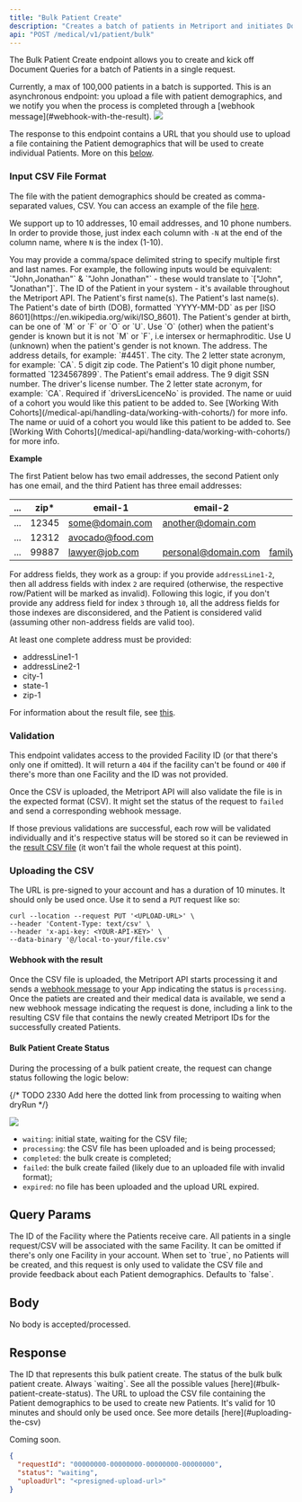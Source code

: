 ```yaml
---
title: "Bulk Patient Create"
description: "Creates a batch of patients in Metriport and initiates Document Queries for all of them."
api: "POST /medical/v1/patient/bulk"
---
```


The Bulk Patient Create endpoint allows you to create and kick off Document Queries for a batch of
Patients in a single request.

<Tip>
  Currently, a max of 100,000 patients in a batch is
  supported.
</Tip>

<Info>
  This is an asynchronous endpoint: you upload a file with
  patient demographics, and we notify you when the process
  is completed through a [webhook
  message](#webhook-with-the-result).
</Info>

<img src="/images/bulk-import-overview.png" />

[comment]: # "source for the image above: ..."

The response to this endpoint contains a URL that you should use to upload a file containing the
Patient demographics that will be used to create individual Patients. More on this
[below](#uploading-the-csv).

### Input CSV File Format

The file with the patient demographics should be created as comma-separated values, CSV. You can
access an example of the file
[here](https://docs.google.com/spreadsheets/d/1cftXTyN2XFMGBwLHvPQuS5xkGXev1qZTXm49jslt6-4/edit?usp=sharing).

We support up to 10 addresses, 10 email addresses, and 10 phone numbers. In order to provide those,
just index each column with `-N` at the end of the column name, where `N` is the index (1-10).

<Expandable title="CSV columns">
  <Info>
    You may provide a comma/space delimited string to
    specify multiple first and last names. For example, the
    following inputs would be equivalent: `"John,Jonathan"`
    & `"John Jonathan"` - these would translate to `["John",
    "Jonathan"]`.
  </Info>
 
  <ParamField body="externalId" type="string">
    The ID of the Patient in your system - it's available 
    throughout the Metriport API.
  </ParamField>
 
  <ParamField body="firstName" type="string" required>
    The Patient's first name(s).
  </ParamField>
 
  <ParamField body="lastName" type="string" required>
    The Patient's last name(s).
  </ParamField>
 
  <ParamField body="dob" type="string" required>
    The Patient's date of birth (DOB), formatted
    `YYYY-MM-DD` as per [ISO
    8601](https://en.wikipedia.org/wiki/ISO_8601).
  </ParamField>
 
  <ParamField body="gender" type="string" required>
    The Patient's gender at birth, can be one of `M` or `F`
    or `O` or `U`. Use `O` (other) when the patient's gender
    is known but it is not `M` or `F`, i.e intersex or
    hermaphroditic. Use U (unknown) when the patient's
    gender is not known.
  </ParamField>
 
  <ParamField body="addressLine1-N" type="string" required>
    The address.
  </ParamField>
 
  <ParamField body="addressLine2-N" type="string">
    The address details, for example: `#4451`.
  </ParamField>
 
  <ParamField body="city-N" type="string" required>
    The city.
  </ParamField>
 
  <ParamField body="state-N" type="string" required>
    The 2 letter state acronym, for example: `CA`.
  </ParamField>
 
  <ParamField body="zip-N" type="string" required>
    5 digit zip code.
  </ParamField>
 
  <ParamField body="phone-N" type="string">
    The Patient's 10 digit phone number, formatted
    `1234567899`.
  </ParamField>

  <ParamField body="email-N" type="string">
    The Patient's email address.
  </ParamField>
  
  <ParamField body="ssn" type="string">
    The 9 digit SSN number.
  </ParamField>
  
  <ParamField body="driversLicenceNo" type="string">
    The driver's license number.
  </ParamField>
  
  <ParamField body="driversLicenceState" type="string">
    The 2 letter state acronym, for example: `CA`. 
    Required if `driversLicenceNo` is provided.
  </ParamField>
  
  <ParamField body="cohort1" type="string">
    The name or uuid of a cohort you would like this patient to be added to. See [Working With Cohorts](/medical-api/handling-data/working-with-cohorts/) for more info.
  </ParamField>
  
  <ParamField body="cohort2" type="string">
    The name or uuid of a cohort you would like this patient to be added to. See [Working With Cohorts](/medical-api/handling-data/working-with-cohorts/) for more info.
  </ParamField>
</Expandable>

**Example**

The first Patient below has two email addresses, the second Patient only has one email, and the
third Patient has three email addresses:

| ... | zip\* | email-1          | email-2             | email-3           | ... |
| --- | ----- | ---------------- | ------------------- | ----------------- | --- |
| ... | 12345 | some@domain.com  | another@domain.com  |                   | ... |
| ... | 12312 | avocado@food.com |                     |                   | ... |
| ... | 99887 | lawyer@job.com   | personal@domain.com | family@domain.com | ... |

For address fields, they work as a group: if you provide `addressLine1-2`, then all address fields
with index `2` are required (otherwise, the respective row/Patient will be marked as invalid).
Following this logic, if you don't provide any address field for index `3` through `10`, all the
address fields for those indexes are disconsidered, and the Patient is considered valid (assuming
other non-address fields are valid too).

At least one complete address must be provided:

- addressLine1-1
- addressLine2-1
- city-1
- state-1
- zip-1

For information about the result file, see [this](/medical-api/handling-data/webhooks#result-csv-file).

### Validation

This endpoint validates access to the provided Facility ID (or that there's only one if omitted).
It will return a `404` if the facility can't be found or `400` if there's more than one Facility
and the ID was not provided.

Once the CSV is uploaded, the Metriport API will also validate the file is in the expected format
(CSV). It might set the status of the request to `failed` and send a corresponding webhook message.

If those previous validations are successful, each row will be validated individually and it's
respective status will be stored so it can be reviewed in the
[result CSV file](/medical-api/handling-data/webhooks#result-csv-file) (it won't fail the whole
request at this point).

### Uploading the CSV

The URL is pre-signed to your account and has a duration of 10 minutes. It should only be used
once. Use it to send a `PUT` request like so:

```shell
curl --location --request PUT '<UPLOAD-URL>' \
--header 'Content-Type: text/csv' \
--header 'x-api-key: <YOUR-API-KEY>' \
--data-binary '@/local-to-your/file.csv'
```

#### Webhook with the result

Once the CSV file is uploaded, the Metriport API starts processing it and sends a
[webhook message](/medical-api/handling-data/webhooks#bulk-patient-create) to your App
indicating the status is `processing`. Once the patiets are created and their medical
data is available, we send a new webhook message indicating the request is done, including
a link to the resulting CSV file that contains the newly created Metriport IDs for the
successfully created Patients.

#### Bulk Patient Create Status

During the processing of a bulk patient create, the request can change status following the logic
below:

[comment]: # (replace the image w/ the Mermaid diagram)

{/* TODO 2330 Add here the dotted link from processing to waiting when dryRun */}

<img src="/images/bulk-import-status.png" />

[comment]: # (mermaid --- flowchart LR     A["waiting"] --> B["processing"] & C["failed"] & D["expired"]      B --> E["completed"] )

- `waiting`: initial state, waiting for the CSV file;
- `processing`: the CSV file has been uploaded and is being processed;
- `completed`: the bulk create is completed;
- `failed`: the bulk create failed (likely due to an uploaded file with invalid format);
- `expired`: no file has been uploaded and the upload URL expired.

## Query Params

<ParamField query="facilityId" type="string">
  The ID of the Facility where the Patients receive care.
  All patients in a single request/CSV will be associated
  with the same Facility. It can be omitted if there's only
  one Facility in your account.
</ParamField>

<ParamField query="dryRun" type="boolean">
  When set to `true`, no Patients will be created, and this
  request is only used to validate the CSV file and provide
  feedback about each Patient demographics. Defaults to
  `false`.
</ParamField>

## Body

No body is accepted/processed.

## Response

<ResponseField name="requestId" type="string" required>
  The ID that represents this bulk patient create.
</ResponseField>

<ResponseField name="status" type="string" required>
  The status of the bulk bulk patient create. Always
  `waiting`. See all the possible values
  [here](#bulk-patient-create-status).
</ResponseField>

<ResponseField name="uploadUrl" type="string" required>
  The URL to upload the CSV file containing the Patient
  demographics to be used to create new Patients. It's valid
  for 10 minutes and should only be used once. See more
  details [here](#uploading-the-csv)
</ResponseField>

<ResponseExample>

Coming soon.

</ResponseExample>

```json
{
  "requestId": "00000000-00000000-00000000-00000000",
  "status": "waiting",
  "uploadUrl": "<presigned-upload-url>"
}
```
